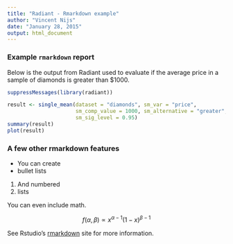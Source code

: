 ```yaml
---
title: "Radiant - Rmarkdown example"
author: "Vincent Nijs"
date: "January 28, 2015"
output: html_document
---
```


### Example `rmarkdown` report

Below is the output from Radiant used to evaluate if the average price in a sample of diamonds is greater than \$1000.

```r
suppressMessages(library(radiant))

result <- single_mean(dataset = "diamonds", sm_var = "price",
                      sm_comp_value = 1000, sm_alternative = "greater",
                      sm_sig_level = 0.95)
summary(result)
plot(result)
```

### A few other rmarkdown features

* You can create
* bullet lists

1. And numbered
2. lists

You can even include math.

$$f(\alpha, \beta) \propto x^{\alpha-1}(1-x)^{\beta-1}$$

See Rstudio's [rmarkdown](http://rmarkdown.rstudio.com/) site for more information.
